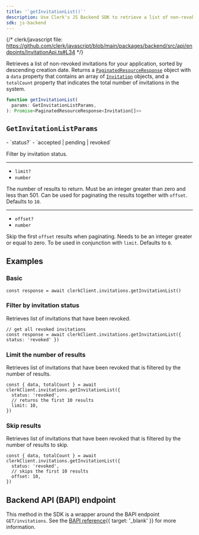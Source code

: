 ```yaml
---
title: '`getInvitationList()`'
description: Use Clerk's JS Backend SDK to retrieve a list of non-revoked invitations for your application.
sdk: js-backend
---
```


{/* clerk/javascript file: https://github.com/clerk/javascript/blob/main/packages/backend/src/api/endpoints/InvitationApi.ts#L34 */}

Retrieves a list of non-revoked invitations for your application, sorted by descending creation date. Returns a [`PaginatedResourceResponse`](/docs/reference/backend/types/paginated-resource-response) object with a `data` property that contains an array of [`Invitation`](/docs/reference/backend/types/backend-invitation) objects, and a `totalCount` property that indicates the total number of invitations in the system.

```ts
function getInvitationList(
  params: GetInvitationListParams,
): Promise<PaginatedResourceResponse<Invitation[]>>
```

## `GetInvitationListParams`

<Properties>
  - `status?`
  - `accepted | pending | revoked`

  Filter by invitation status.

  ---

  - `limit?`
  - `number`

  The number of results to return. Must be an integer greater than zero and less than 501. Can be used for paginating the results together with `offset`. Defaults to `10`.

  ---

  - `offset?`
  - `number`

  Skip the first `offset` results when paginating. Needs to be an integer greater or equal to zero. To be used in conjunction with `limit`. Defaults to `0`.
</Properties>

## Examples

### Basic

<Include src="_partials/backend/usage" />

```tsx
const response = await clerkClient.invitations.getInvitationList()
```

### Filter by invitation status

Retrieves list of invitations that have been revoked.

```tsx
// get all revoked invitations
const response = await clerkClient.invitations.getInvitationList({ status: 'revoked' })
```

### Limit the number of results

Retrieves list of invitations that have been revoked that is filtered by the number of results.

```tsx
const { data, totalCount } = await clerkClient.invitations.getInvitationList({
  status: 'revoked',
  // returns the first 10 results
  limit: 10,
})
```

### Skip results

Retrieves list of invitations that have been revoked that is filtered by the number of results to skip.

```tsx
const { data, totalCount } = await clerkClient.invitations.getInvitationList({
  status: 'revoked',
  // skips the first 10 results
  offset: 10,
})
```

## Backend API (BAPI) endpoint

This method in the SDK is a wrapper around the BAPI endpoint `GET/invitations`. See the [BAPI reference](/docs/reference/backend-api/tag/invitations/get/invitations){{ target: '_blank' }} for more information.
